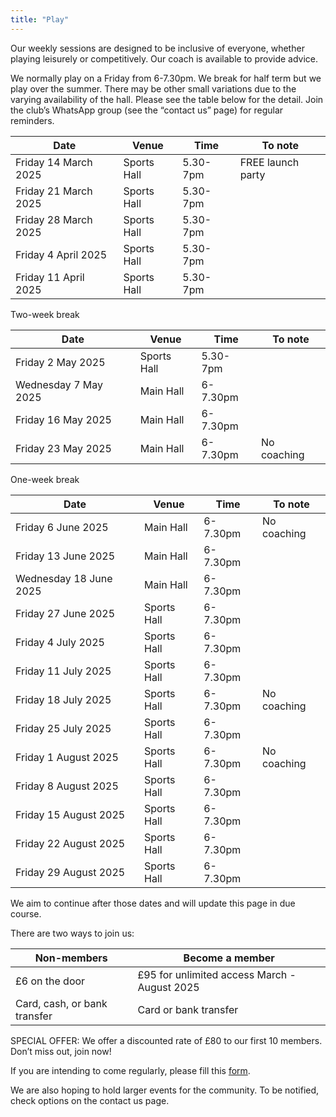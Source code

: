 ```yaml
---
title: "Play"
---
```


Our weekly sessions are designed to be inclusive of everyone, whether playing leisurely or competitively. Our coach is available to provide advice.

We normally play on a Friday from 6-7.30pm. We break for half term but we play over the summer. There may be other small variations due to the varying availability of the hall. Please see the table below for the detail. Join the club's WhatsApp group (see the "contact us" page) for regular reminders.

| Date | Venue | Time | To note |
| -------- | -------- | -------- | -------- |
| Friday 14 March 2025 | Sports Hall | 5.30-7pm | FREE launch party |
| Friday 21 March 2025 | Sports Hall | 5.30-7pm |
| Friday 28 March 2025 | Sports Hall | 5.30-7pm |
| Friday 4 April 2025 | Sports Hall | 5.30-7pm |
| Friday 11 April 2025 | Sports Hall | 5.30-7pm |


Two-week break


| Date | Venue | Time | To note |
| -------- | -------- | -------- | -------- |
| Friday 2 May 2025 | Sports Hall | 5.30-7pm |
| Wednesday 7 May 2025 | Main Hall | 6-7.30pm |
| Friday 16 May 2025 | Main Hall | 6-7.30pm |
| Friday 23 May 2025 | Main Hall | 6-7.30pm | No coaching |


One-week break


| Date | Venue | Time | To note |
| -------- | -------- | -------- | -------- |
| Friday 6 June 2025 | Main Hall | 6-7.30pm | No coaching |
| Friday 13 June 2025 | Main Hall | 6-7.30pm |
| Wednesday 18 June 2025 | Main Hall | 6-7.30pm |
| Friday 27 June 2025 | Sports Hall | 6-7.30pm |
| Friday 4 July 2025 | Sports Hall | 6-7.30pm |
| Friday 11 July 2025 | Sports Hall | 6-7.30pm |
| Friday 18 July 2025 | Sports Hall | 6-7.30pm | No coaching |
| Friday 25 July 2025 | Sports Hall | 6-7.30pm |
| Friday 1 August 2025 | Sports Hall | 6-7.30pm | No coaching |
| Friday 8 August 2025 | Sports Hall | 6-7.30pm |
| Friday 15 August 2025 | Sports Hall | 6-7.30pm |
| Friday 22 August 2025 | Sports Hall | 6-7.30pm |
| Friday 29 August 2025 | Sports Hall | 6-7.30pm |


We aim to continue after those dates and will update this page in due course.

There are two ways to join us:

| Non-members  | Become a member |
| -------- | ------- |
| £6 on the door  | £95 for unlimited access March - August 2025 |
| Card, cash, or bank transfer | Card or bank transfer |


SPECIAL OFFER: We offer a discounted rate of £80 to our first 10 members. Don’t miss out, join now! 

If you are intending to come regularly, please fill this [form](https://docs.google.com/forms/d/e/1FAIpQLSeElvgpaoJbczteYr2RKx2OMc3yo-FwpwUwaxU0pzclbHrW2A/viewform?usp=sf_link).

We are also hoping to hold larger events for the community. To be notified, check options on the contact us page.
